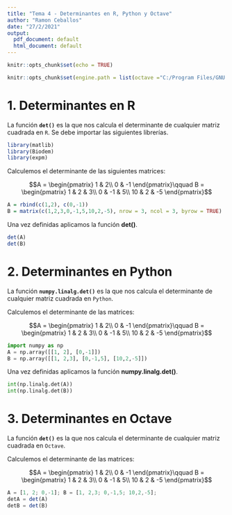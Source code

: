 ```yaml
---
title: "Tema 4 - Determinantes en R, Python y Octave"
author: "Ramon Ceballos"
date: "27/2/2021"
output:
  pdf_document: default
  html_document: default
---
```


```r
knitr::opts_chunk$set(echo = TRUE)

knitr::opts_chunk$set(engine.path = list(octave ="C:/Program Files/GNU Octave/Octave-6.1.0/mingw64/bin/octave-cli-6.1.0.exe"), echo = TRUE)
```

# 1. Determinantes en R

La función **`det()`** es la que nos calcula el determinante de cualquier matriz cuadrada en `R`. Se debe importar las siguientes librerías.

```r
library(matlib)
library(Biodem)
library(expm)
```

Calculemos el determinante de las siguientes matrices:

$$A = \begin{pmatrix}
1 & 2\\
0 & -1
\end{pmatrix}\qquad B = \begin{pmatrix}
1 & 2 & 3\\
0 & -1 & 5\\
10 & 2 & -5
\end{pmatrix}$$

```r
A = rbind(c(1,2), c(0,-1))
B = matrix(c(1,2,3,0,-1,5,10,2,-5), nrow = 3, ncol = 3, byrow = TRUE)
```

Una vez definidas aplicamos la función **det()**.

```r
det(A)
det(B)
```






# 2. Determinantes en Python

La función **`numpy.linalg.det()`** es la que nos calcula el determinante de cualquier matriz cuadrada en `Python`.


Calculemos el determinante de las matrices:

$$A = \begin{pmatrix}
1 & 2\\
0 & -1
\end{pmatrix}\qquad B = \begin{pmatrix}
1 & 2 & 3\\
0 & -1 & 5\\
10 & 2 & -5
\end{pmatrix}$$

```python
import numpy as np
A = np.array([[1, 2], [0,-1]])
B = np.array([[1, 2,3], [0,-1,5], [10,2,-5]])
```

Una vez definidas aplicamos la función **numpy.linalg.det()**.

```python
int(np.linalg.det(A))
int(np.linalg.det(B))
```





# 3. Determinantes en Octave

La función **`det()`** es la que nos calcula el determinante de cualquier matriz cuadrada en `Octave`.


Calculemos el determinante de las matrices:

$$A = \begin{pmatrix}
1 & 2\\
0 & -1
\end{pmatrix}\qquad B = \begin{pmatrix}
1 & 2 & 3\\
0 & -1 & 5\\
10 & 2 & -5
\end{pmatrix}$$

```octave
A = [1, 2; 0,-1]; B = [1, 2,3; 0,-1,5; 10,2,-5];
detA = det(A)
detB = det(B)
```












